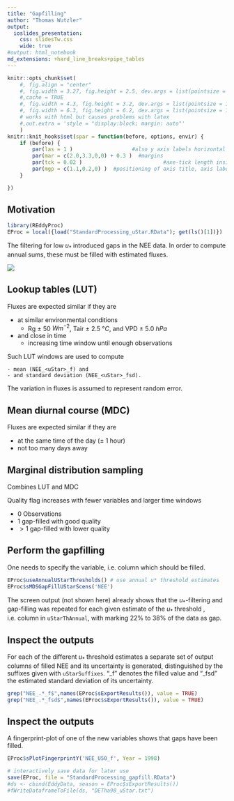 ```yaml
---
title: "Gapfilling"
author: "Thomas Wutzler"
output:
  ioslides_presentation:
    css: slidesTw.css
    wide: true
#output: html_notebook
md_extensions: +hard_line_breaks+pipe_tables
---
```


```r
knitr::opts_chunk$set(
    #, fig.align = "center"
    #, fig.width = 3.27, fig.height = 2.5, dev.args = list(pointsize = 10)
    #,cache = TRUE
    #, fig.width = 4.3, fig.height = 3.2, dev.args = list(pointsize = 10)
    #, fig.width = 6.3, fig.height = 6.2, dev.args = list(pointsize = 10)
    # works with html but causes problems with latex
    #,out.extra = 'style = "display:block; margin: auto"' 
    )
knitr::knit_hooks$set(spar = function(before, options, envir) {
    if (before) {
        par(las = 1 )                   #also y axis labels horizontal
        par(mar = c(2.0,3.3,0,0) + 0.3 )  #margins
        par(tck = 0.02 )                          #axe-tick length inside plots             
        par(mgp = c(1.1,0.2,0) )  #positioning of axis title, axis labels, axis
    }

})
```

## Motivation
```r
library(REddyProc)  
EProc = local({load("StandardProcessing_uStar.RData"); get(ls()[1])})  
```
The filtering for low $u_*$ introduced gaps in the NEE data. 
In order to compute annual sums, these must be filled with estimated fluxes.

![](plots/DE-Tha_1998_FP_NEE_median.png)

## Lookup tables (LUT)

Fluxes are expected similar if they are

- at similar environmental conditions 
    - Rg $\pm$ 50 $W m^{-2}$, Tair $\pm$ 2.5 $°C$, and VPD $\pm$ 5.0 $h Pa$
- and close in time 
    - increasing time window until enough observations

Such LUT windows are used to compute 

    - mean (NEE_<uStar>_f) and
    - and standard deviation (NEE_<uStar>_fsd).

The variation in fluxes is assumed to represent random error.

## Mean diurnal course (MDC)

Fluxes are expected similar if they are

- at the same time of the day ($\pm$ 1 hour)
- not too many days away

## Marginal distribution sampling

Combines LUT and MDC

Quality flag increases with fewer variables and larger time windows

   - 0 Observations
   - 1 gap-filled with good quality
   - $>1$ gap-filled with lower quality

## Perform the gapfilling
One needs to specify the variable, i.e. column which should be filled.

```r
EProc$useAnnualUStarThresholds() # use annual u* threshold estimates
EProc$sMDSGapFillUStarScens('NEE')
```

The screen output (not shown here) already shows that the $u_*$-filtering and
gap-filling was repeated for each given estimate of the $u_*$ threshold
, i.e. column in 
`uStarThAnnual`, with marking 22% to 38% of the data as gap. 

## Inspect the outputs
For each of the different $u_*$ threshold estimates
a separate set of output columns of filled NEE and its 
uncertainty is generated, distinguished by the suffixes given with 
`uStarSuffixes`. <Suffix>"_f" denotes the filled value and "_fsd" the 
estimated standard deviation of its uncertainty.

```r
grep("NEE_.*_f$",names(EProc$sExportResults()), value = TRUE)
grep("NEE_.*_fsd$",names(EProc$sExportResults()), value = TRUE)
```

## Inspect the outputs
A fingerprint-plot of one of the new variables shows that gaps have been filled.
```r
EProc$sPlotFingerprintY('NEE_U50_f', Year = 1998)
```



```r
# interactively save data for later use
save(EProc, file = "StandardProcessing_gapfill.RData")
#ds <- cbind(EddyData, season = EProc$sExportResults())
#fWriteDataframeToFile(ds, "DETha98_uStar.txt")
```


